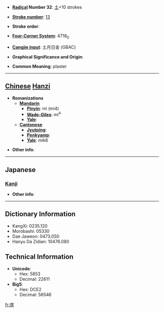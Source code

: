 * '''[[Wiktionary:Chinese radical index| Radical]] Number 32''': [[Wiktionary:Chinese radical index 土|土]]+10 strokes

* '''[[Wiktionary:Chinese total strokes index|Stroke number]]''': [[Wiktionary:Chinese total strokes index 13|13]]

* '''Stroke order''': 

* '''[[Wiktionary:Chinese four corner index|Four-Corner System]]''': 4718<sub>0</sub>

* '''[[Wiktionary:Chinese Cangjie index|Cangjie input]]''': 土月日金 (GBAC)

* '''Graphical Significance and Origin''': 

* '''Common Meaning''': plaster

----

== [[Chinese]] [[Hanzi]] ==

* '''Romanizations'''
** '''[[Mandarin]]'''
*** '''[[Pinyin]]''': mì (mi4)
*** '''[[Wade-Giles]]''': mi<sup>4</sup>
*** '''[[Yale]]''': 
** '''[[Cantonese]]'''
*** '''[[Jyutping]]''':
*** '''[[Penkyamp]]''': 
*** '''[[Yale]]''': mik6

* '''Other info''': 

----

==Japanese==
===[[Kanji]]===
{{kanji|on readings=[[べき]] (beki), [[みゃく]] (myaku)|kun readings=[[ぬる]] (nuru)}}

* '''Other info''':  

----

== Dictionary Information ==

* KangXi: 0235.120
* Morobashi: 05330
* Dae Jaweon: 0473.050
* Hanyu Da Zidian: 10476.080

== Technical Information ==

* '''Unicode''':
** Hex: 5853
** Decimal: 22611
* '''Big5''':
** Hex: DCE2
** Decimal: 56546

[[fr:塓]]